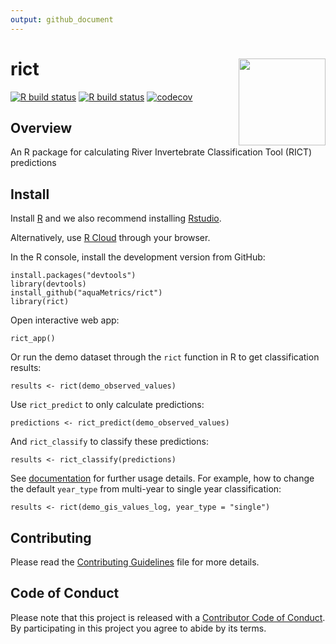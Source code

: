 ```yaml
---
output: github_document
---
```


<!-- README.md is generated from README.Rmd. Please edit that file -->

# rict <img src='man/figures/rict_logo.png' align="right" height="139" />

<!-- badges: start -->
[![R build status](https://github.com/aquaMetrics/rict/workflows/R-CMD-check/badge.svg)](https://github.com/aquaMetrics/rict/actions)
[![R build status](https://github.com/aquaMetrics/rict/workflows/test-coverage/badge.svg)](https://github.com/aquaMetrics/rict/actions)
[![codecov](https://codecov.io/gh/aquaMetrics/rict/branch/master/graph/badge.svg?token=KTezp5zwp8)](https://codecov.io/gh/aquaMetrics/rict)
<!-- badges: end -->

## Overview

An R package for calculating River Invertebrate Classification Tool (RICT) predictions

## Install

Install [R](rstats.org/install) and we also recommend installing [Rstudio](rstudio.com/install).

Alternatively, use [R Cloud](https://rstudio.cloud) through your browser.

In the R console, install the development version from GitHub:
```
install.packages("devtools")
library(devtools)
install_github("aquaMetrics/rict")
library(rict)
```

Open interactive web app:

```
rict_app()
```
Or run the demo dataset through the `rict` function in R to get classification results:

```
results <- rict(demo_observed_values)
```
Use `rict_predict` to only calculate predictions:

```
predictions <- rict_predict(demo_observed_values)
```
And `rict_classify` to classify these predictions:

```
results <- rict_classify(predictions)
```
See [documentation](https://aquametrics.github.io/rict/) for further usage details. For example, how to change the default `year_type` from multi-year to single year classification:

```
results <- rict(demo_gis_values_log, year_type = "single")
```
## Contributing 

Please read the [Contributing Guidelines](CONTRIBUTING.md) file for more details. 

## Code of Conduct

Please note that this project is released with a [Contributor Code of Conduct](CONDUCT.md). By participating in this project you agree to abide by its terms.